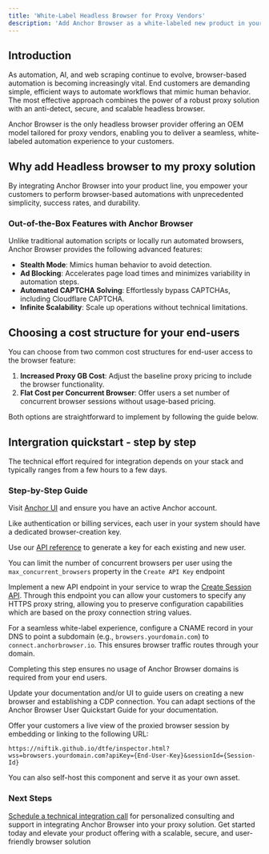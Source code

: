 ```yaml
---
title: 'White-Label Headless Browser for Proxy Vendors'
description: 'Add Anchor Browser as a white-labeled new product in your product line'
---
```


## Introduction

As automation, AI, and web scraping continue to evolve, browser-based automation is becoming increasingly vital. End customers are demanding simple, efficient ways to automate workflows that mimic human behavior. The most effective approach combines the power of a robust proxy solution with an anti-detect, secure, and scalable headless browser.

Anchor Browser is the only headless browser provider offering an OEM model tailored for proxy vendors, enabling you to deliver a seamless, white-labeled automation experience to your customers.

## Why add Headless browser to my proxy solution

By integrating Anchor Browser into your product line, you empower your customers to perform browser-based automations with unprecedented simplicity, success rates, and durability.

### Out-of-the-Box Features with Anchor Browser

Unlike traditional automation scripts or locally run automated browsers, Anchor Browser provides the following advanced features:

- **Stealth Mode**: Mimics human behavior to avoid detection.
- **Ad Blocking**: Accelerates page load times and minimizes variability in automation steps.
- **Automated CAPTCHA Solving**: Effortlessly bypass CAPTCHAs, including Cloudflare CAPTCHA.
- **Infinite Scalability**: Scale up operations without technical limitations.

## Choosing a cost structure for your end-users

You can choose from two common cost structures for end-user access to the browser feature:

1. **Increased Proxy GB Cost**: Adjust the baseline proxy pricing to include the browser functionality.
2. **Flat Cost per Concurrent Browser**: Offer users a set number of concurrent browser sessions without usage-based pricing.

Both options are straightforward to implement by following the guide below.

## Intergration quickstart - step by step 

The technical effort required for integration depends on your stack and typically ranges from a few hours to a few days.

### Step-by-Step Guide

<Steps>
<Step title="Create an Anchor Account">

Visit [Anchor UI](https://app.anchorbrowser.io/api-key) and ensure you have an active Anchor account.

</Step>
<Step title="Automatically create a browser-creation key per each user">

Like authentication or billing services, each user in your system should have a dedicated browser-creation key.

Use our [API reference](http://docs.anchorbrowser.io/api-reference/api-keys/create-api-key) to generate a key for each existing and new user.

<Note> You can limit the number of concurrent browsers per user using the `max_concurrent_browsers` property in the `Create API Key` endpoint</Note>
</Step>
<Step title="Expose a New API Endpoint">
 
Implement a new API endpoint in your service to wrap the [Create Session API](http://docs.anchorbrowser.io/api-reference/sessions/create-session). Through this endpoint you can allow your customers to specify any HTTPS proxy string, allowing you to preserve configuration capabilities which are based on the proxy connection string values.

</Step>
<Step title="(Optional) DNS Configuration">

For a seamless white-label experience, configure a CNAME record in your DNS to point a subdomain (e.g., `browsers.yourdomain.com`) to `connect.anchorbrowser.io`. This ensures browser traffic routes through your domain.

<Note> Completing this step ensures no usage of Anchor Browser domains is required from your end users. </Note>

</Step>
<Step title="Expose the New Service to Customers">

Update your documentation and/or UI to guide users on creating a new browser and establishing a CDP connection. You can adapt sections of the Anchor Browser User Quickstart Guide for your documentation.

</Step>
<Step title="Advanced - Provide live browser view to customers">

Offer your customers a live view of the proxied browser session by embedding or linking to the following URL:

```
https://niftik.github.io/dtfe/inspector.html?wss=browsers.yourdomain.com?apiKey={End-User-Key}&sessionId={Session-Id}
```

You can also self-host this component and serve it as your own asset.

</Step>

</Steps>

### Next Steps

[Schedule a technical integration call](https://calendar.app.google/h8CmWYR5sEaR1Q1C6) for personalized consulting and support in integrating Anchor Browser into your proxy solution. Get started today and elevate your product offering with a scalable, secure, and user-friendly browser solution
